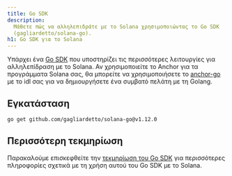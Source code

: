 ```yaml
---
title: Go SDK
description:
  Μάθετε πώς να αλληλεπιδράτε με το Solana χρησιμοποιώντας το Go SDK
  (gagliardetto/solana-go).
h1: Go SDK για το Solana
---
```


Υπάρχει ένα [Go SDK](https://github.com/gagliardetto/solana-go) που υποστηρίζει
τις περισσότερες λειτουργίες για αλληλεπίδραση με το Solana. Αν χρησιμοποιείτε
το Anchor για τα προγράμματα Solana σας, θα μπορείτε να χρησιμοποιήσετε το
[anchor-go](https://github.com/gagliardetto/anchor-go) με το idl σας για να
δημιουργήσετε ένα συμβατό πελάτη με τη Golang.

## Εγκατάσταση

```bash title="Terminal"
go get github.com/gagliardetto/solana-go@v1.12.0
```

## Περισσότερη τεκμηρίωση

Παρακαλούμε επισκεφθείτε την
[τεκμηρίωση του Go SDK](https://github.com/gagliardetto/solana-go?tab=readme-ov-file#installation)
για περισσότερες πληροφορίες σχετικά με τη χρήση αυτού του Go SDK με το Solana.
